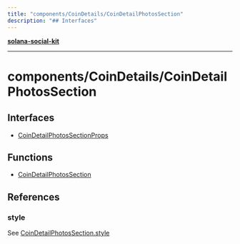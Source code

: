 ```yaml
---
title: "components/CoinDetails/CoinDetailPhotosSection"
description: "## Interfaces"
---
```


[**solana-social-kit**](../../../README.mdx)

***

# components/CoinDetails/CoinDetailPhotosSection

## Interfaces

- [CoinDetailPhotosSectionProps](interfaces/CoinDetailPhotosSectionProps.mdx)

## Functions

- [CoinDetailPhotosSection](functions/CoinDetailPhotosSection.mdx)

## References

### style

See [CoinDetailPhotosSection.style](../CoinDetailPhotosSection.style/README.mdx)
